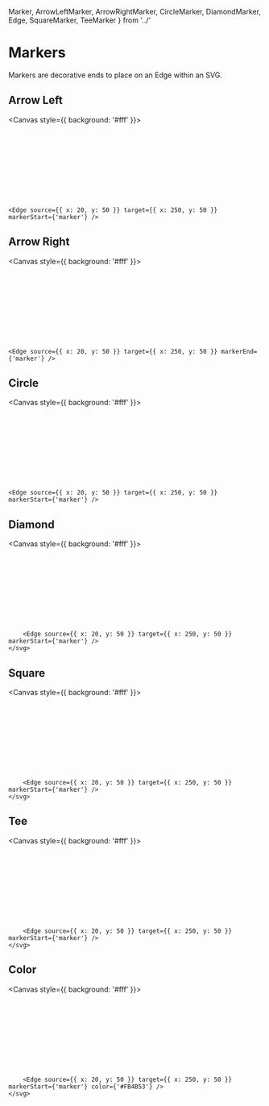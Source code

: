   Marker,
	ArrowLeftMarker,
	ArrowRightMarker,
	CircleMarker,
	DiamondMarker,
	Edge,
	SquareMarker,
	TeeMarker
} from '../'

<Meta title="Diagrams/Markers" component={Marker} />

# Markers

Markers are decorative ends to place on an Edge within an SVG.

## Arrow Left
<Canvas style={{ background: '#fff' }}>
  <svg height={80} width={400}>
    <defs>
      <ArrowLeftMarker id="marker" />
    </defs>

    <Edge source={{ x: 20, y: 50 }} target={{ x: 250, y: 50 }} markerStart={'marker'} />
  </svg>
</Canvas>

## Arrow Right
<Canvas style={{ background: '#fff' }}>
  <svg height={80} width={400}>
    <defs>
      <ArrowRightMarker id="marker" />
    </defs>

    <Edge source={{ x: 20, y: 50 }} target={{ x: 250, y: 50 }} markerEnd={'marker'} />
  </svg>
</Canvas>

## Circle
<Canvas style={{ background: '#fff' }}>
  <svg height={80} width={400}>
    <defs>
      <CircleMarker id="marker" />
    </defs>

    <Edge source={{ x: 20, y: 50 }} target={{ x: 250, y: 50 }} markerStart={'marker'} />
  </svg>
</Canvas>

## Diamond
<Canvas style={{ background: '#fff' }}>
	<svg height={80} width={400}>
		<defs>
			<DiamondMarker id="marker" />
		</defs>

		<Edge source={{ x: 20, y: 50 }} target={{ x: 250, y: 50 }} markerStart={'marker'} />
	</svg>
</Canvas>

## Square
<Canvas style={{ background: '#fff' }}>
	<svg height={80} width={400}>
		<defs>
			<SquareMarker id="marker" />
		</defs>

		<Edge source={{ x: 20, y: 50 }} target={{ x: 250, y: 50 }} markerStart={'marker'} />
	</svg>
</Canvas>

## Tee
<Canvas style={{ background: '#fff' }}>
	<svg height={80} width={400}>
		<defs>
			<TeeMarker id="marker" />
		</defs>

		<Edge source={{ x: 20, y: 50 }} target={{ x: 250, y: 50 }} markerStart={'marker'} />
	</svg>
</Canvas>

## Color
<Canvas style={{ background: '#fff' }}>
	<svg height={80} width={400}>
		<defs>
			<TeeMarker id="marker" color={'#FB4B53'} />
		</defs>

		<Edge source={{ x: 20, y: 50 }} target={{ x: 250, y: 50 }} markerStart={'marker'} color={'#FB4B53'} />
	</svg>
</Canvas>